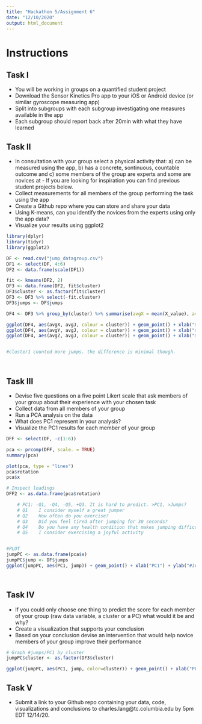 ```yaml
---
title: "Hackathon 5/Assignment 6"
date: "12/10/2020"
output: html_document
---
```


# Instructions

## Task I
* You will be working in groups on a quantified student project
* Download the Sensor Kinetics Pro app to your iOS or Android device (or similar gyroscope measuring app)
* Split into subgroups with each subgroup investigating one measures available in the app
* Each subgroup should report back after 20min with what they have learned

## Task II
* In consultation with your group select a physical activity that: a) can be measured using the app, b) has a concrete, sontinuous, countable outcome and c) some members of the group are experts and some are novices at - If you are looking for inspiration you can find previous student projects below.
* Collect measurements for all members of the group performing the task using the app
* Create a Github repo where you can store and share your data
* Using K-means, can you identify the novices from the experts using only the app data?
* Visualize your results using ggplot2

```r

library(dplyr)
library(tidyr)
library(ggplot2)

DF <- read.csv("jump_datagroup.csv")
DF1 <- select(DF, 4:6)
DF2 <- data.frame(scale(DF1))

fit <- kmeans(DF2, 2)
DF3 <- data.frame(DF2, fit$cluster)
DF3$cluster <- as.factor(fit$cluster)
DF3 <- DF3 %>% select(-fit.cluster)
DF3$jumps <- DF$jumps

DF4 <- DF3 %>% group_by(cluster) %>% summarise(avgX = mean(X_value), avgY = mean(Y_value), avgZ = mean(Z_value), avgJ=mean(jumps))

ggplot(DF4, aes(avgX, avgJ, colour = cluster)) + geom_point() + xlab("mean(max(X))") + ylab("mean(Jumps)")
ggplot(DF4, aes(avgY, avgJ, colour = cluster)) + geom_point() + xlab("mean(max(Y))") + ylab("mean(Jumps)")
ggplot(DF4, aes(avgZ, avgJ, colour = cluster)) + geom_point() + xlab("mean(max(Z))") + ylab("mean(Jumps)")


#cluster1 counted more jumps. the difference is minimal though. 




```


## Task III
* Devise five questions on a five point Likert scale that ask members of your group about their experience with your chosen task
* Collect data from all members of your group
* Run a PCA analysis on the data
* What does PC1 represent in your analysis?
* Visualize the PC1 results for each member of your group


```r

DFF <- select(DF, -c(1:6))

pca <- prcomp(DFF, scale. = TRUE)
summary(pca)

plot(pca, type = "lines") 
pca$rotation 
pca$x

# Inspect loadings 
DFF2 <- as.data.frame(pca$rotation)

    # PC1: -Q1, -Q4, -Q5, +Q3. It is hard to predict. >PC1, >Jumps?
    # Q1	I consider myself a great jumper
    # Q2	How often do you exercise?
    # Q3	Did you feel tired after jumping for 30 seconds?
    # Q4	Do you have any health condition that makes jumping difficult?
    # Q5	I consider exercising a joyful activity


#PLOT
jumpPC <- as.data.frame(pca$x)
jumpPC$jump <- DF$jumps
ggplot(jumpPC, aes(PC1, jump)) + geom_point() + xlab("PC1") + ylab("#Jumps in 30''") + geom_smooth(method='lm',formula=y~x)




```


## Task IV
* If you could only choose one thing to predict the score for each member of your group (raw data variable, a cluster or a PC) what would it be and why?
* Create a visualization that supports your conclusion
* Based on your conclusion devise an intervention that would help novice members of your group improve their performance

```r
# Graph #jumps/PC1 by cluster
jumpPC$cluster <- as.factor(DF3$cluster)

ggplot(jumpPC, aes(PC1, jump, color=cluster)) + geom_point() + xlab("PC1") + ylab("#Jumps in 30''") + geom_smooth(method='lm',formula=y~x)

```



## Task V
* Submit a link to your Github repo containing your data, code, visualizations and conclusions to charles.lang@tc.columbia.edu by 5pm EDT 12/14/20.
